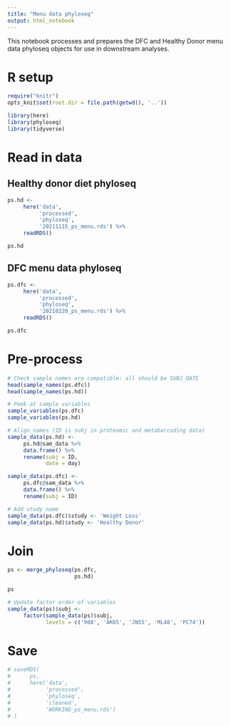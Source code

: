 ```yaml
---
title: "Menu data phyloseq"
output: html_notebook
---
```


This notebook processes and prepares the DFC and Healthy Donor menu data phyloseq objects for use in downstream analyses.

# R setup

```r
require("knitr")
opts_knit$set(root.dir = file.path(getwd(), '..'))
```

```r
library(here) 
library(phyloseq) 
library(tidyverse) 
```

# Read in data

## Healthy donor diet phyloseq

```r
ps.hd <- 
     here('data',
          'processed',
          'phyloseq',
          '20211115_ps_menu.rds') %>% 
     readRDS()

ps.hd
```

## DFC menu data phyloseq

```r
ps.dfc <- 
     here('data', 
          'processed', 
          'phyloseq',
          '20210220_ps_menu.rds') %>% 
     readRDS()

ps.dfc
```

# Pre-process

```r
# Check sample names are compatible: all should be SUBJ_DATE
head(sample_names(ps.dfc))
head(sample_names(ps.hd))
```

```r
# Peek at sample variables
sample_variables(ps.dfc)
sample_variables(ps.hd)
```

```r
# Align names (ID is subj in proteomic and metabarcoding data)
sample_data(ps.hd) <- 
     ps.hd@sam_data %>% 
     data.frame() %>% 
     rename(subj = ID,
            date = day)

sample_data(ps.dfc) <- 
     ps.dfc@sam_data %>% 
     data.frame() %>% 
     rename(subj = ID)
```

```r
# Add study name
sample_data(ps.dfc)$study <- 'Weight Loss'
sample_data(ps.hd)$study <- 'Healthy Donor'
```

# Join

```r
ps <- merge_phyloseq(ps.dfc,
                     ps.hd)

ps
```

```r
# Update factor order of variables
sample_data(ps)$subj <- 
     factor(sample_data(ps)$subj, 
            levels = c('908', 'AK65', 'JN55', 'ML48', 'PC74'))
```

# Save

```r
# saveRDS(
#      ps,
#      here('data',
#           'processed',
#           'phyloseq',
#           'cleaned',
#           'WORKING_ps_menu.rds')
# )
```

